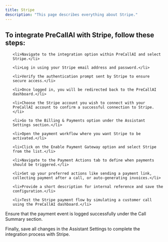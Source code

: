 ```yaml
---
title: Stripe
description: "This page describes everything about Stripe."
---
```


## To integrate PreCallAI with Stripe, follow these steps:

<ul>

    <li>Navigate to the integration option within PreCallAI and select Stripe.</li>

    <li>Log in using your Stripe email address and password.</li>

    <li>Verify the authentication prompt sent by Stripe to ensure secure access.</li>

    <li>Once logged in, you will be redirected back to the PreCallAI dashboard.</li>

    <li>Choose the Stripe account you wish to connect with your PreCallAI account to confirm a successful connection to Stripe.</li>

    <li>Go to the Billing & Payments option under the Assistant Settings section.</li>

    <li>Open the payment workflow where you want Stripe to be activated.</li>

    <li>Click on the Enable Payment Gateway option and select Stripe from the list.</li>

    <li>Navigate to the Payment Actions tab to define when payments should be triggered.</li>

    <li>Set up your preferred actions like sending a payment link, collecting payment after a call, or auto-generating invoices.</li>

    <li>Provide a short description for internal reference and save the configuration.</li>

    <li>Test the Stripe payment flow by simulating a customer call using the PreCallAI dashboard.</li>

</ul>

Ensure that the payment event is logged successfully under the Call Summary section.

Finally, save all changes in the Assistant Settings to complete the integration process with Stripe.
